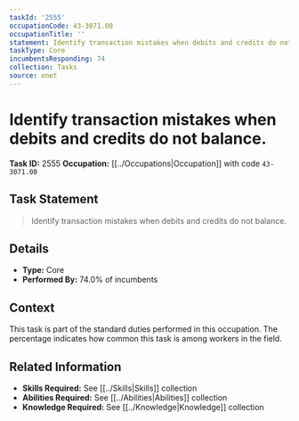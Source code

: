 ```yaml
---
taskId: '2555'
occupationCode: 43-3071.00
occupationTitle: ''
statement: Identify transaction mistakes when debits and credits do not balance.
taskType: Core
incumbentsResponding: 74
collection: Tasks
source: onet
---
```

# Identify transaction mistakes when debits and credits do not balance.

**Task ID:** 2555
**Occupation:** [[../Occupations|Occupation]] with code `43-3071.00`

## Task Statement

> Identify transaction mistakes when debits and credits do not balance.

## Details

- **Type:** Core
- **Performed By:** 74.0% of incumbents

## Context

This task is part of the standard duties performed in this occupation. The percentage indicates how common this task is among workers in the field.

## Related Information

- **Skills Required:** See [[../Skills|Skills]] collection
- **Abilities Required:** See [[../Abilities|Abilities]] collection
- **Knowledge Required:** See [[../Knowledge|Knowledge]] collection

